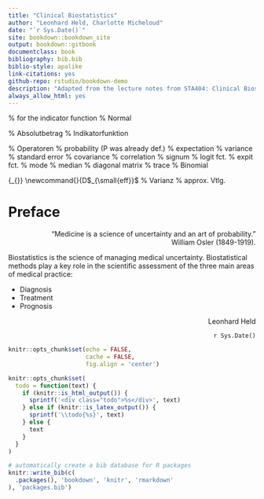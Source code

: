 ```yaml
--- 
title: "Clinical Biostatistics"
author: "Leonhard Held, Charlotte Micheloud"
date: "`r Sys.Date()`"
site: bookdown::bookdown_site
output: bookdown::gitbook
documentclass: book
bibliography: bib.bib  
biblio-style: apalike
link-citations: yes
github-repo: rstudio/bookdown-demo
description: "Adapted from the lecture notes from STA404: Clinical Biostatistics."
always_allow_html: yes
---
```


\newcommand{\eg}{\abk{\latin{e.\,g}}} 
\usepackage[textsize=scriptsize]{todonotes}
\usepackage{geometry}
\usepackage{amsmath}
\usepackage{amssymb}
\usepackage{xifthen}
\usepackage{ifthen}
\usepackage{dsfont} % for the indicator function
\newcommand{\given}{\,\vert\,} 
\def\SE{\mbox{se}}
\def\EF{\mbox{EF}}
\newcommand{\LOA}{\mbox{LoA}}
\newcommand{\LOAlow}{\mbox{LoA}_{\tiny \mbox{low}}}
\newcommand{\LOAup}{\mbox{LoA}_{\tiny \mbox{up}}}
\def\pobs{p_\mathrm{obs}}
\def\pexp{p_\mathrm{exp}}
\DeclareMathOperator{\Nor}{N} % Normal
\newcommand{\abs}[1]{\left\lvert#1\right\rvert} % Absolutbetrag
\newcommand{\Ind}{\mathsf{I}} % Indikatorfunktion

% Operatoren
\renewcommand{\P}{\operatorname{\mathsf{Pr}}} % probability (P was already def.)
\DeclareMathOperator{\E}{\mathsf{E}} % expectation
\DeclareMathOperator{\Var}{Var} % variance
\DeclareMathOperator{\se}{se} % standard error
\DeclareMathOperator{\Cov}{Cov} % covariance
\DeclareMathOperator{\Cor}{Cor} % correlation
\DeclareMathOperator{\sign}{sign} % signum
\DeclareMathOperator{\logit}{logit} % logit fct.
\DeclareMathOperator{\expit}{expit} % expit fct.
\DeclareMathOperator{\Mod}{Mod} % mode
\DeclareMathOperator{\Med}{Med} % median
\DeclareMathOperator{\diag}{diag} % diagonal matrix
\DeclareMathOperator{\trace}{tr} % trace
\DeclareMathOperator{\Bin}{Bin} % Binomial

\newcommand{\partials}[3][]{
  \ifthenelse{\isempty{#1}}
  {\frac{d\,#2}{d\,#3}}
  {\frac{d^{#1} #2}{d\,#3^{#1}}}
} 

\def\PE{\mbox{PE}}
\def\OR{\mbox{OR}}
\def\HR{\mbox{HR}}
\def\RR{\mbox{RR}}
\def\EF{\mbox{EF}}
\def\RV{\mbox{RV}}
\def\RD{\mbox{RD}}
\def\ARR{\mbox{ARR}}
\def\RRR{\mbox{RRR}}
\def\NNT{\mbox{NNT}}
{\widehat{#2}_{\scriptscriptstyle{ML}}}
\newcommand{\Deff}{D$_{\small{eff}}$ % Varianz
\newcommand{\sima}{\mathrel{\overset{a}{\thicksim}}} % approx. Vtlg.

# Preface {-}

<div style="text-align: right;">
"Medicine is a science of uncertainty and an art of probability." <br>
William Osler (1849-1919).
</div>

Biostatistics is the science of managing medical uncertainty. Biostatistical
methods play a key role in the scientific assessment of the three main areas of medical practice:

- Diagnosis
- Treatment
- Prognosis

<div style="text-align: right;">
  Leonhard Held
  
  `r Sys.Date()`
</div>











```r
knitr::opts_chunk$set(echo = FALSE,
                      cache = FALSE, 
                      fig.align = 'center')

knitr::opts_chunk$set(
  todo = function(text) {
    if (knitr::is_html_output()) {
      sprintf('<div class="todo">%s</div>', text)
    } else if (knitr::is_latex_output()) {
      sprintf('\\todo{%s}', text)
    } else {
      text
    }
  }
)
```


```r
# automatically create a bib database for R packages
knitr::write_bib(c(
  .packages(), 'bookdown', 'knitr', 'rmarkdown'
), 'packages.bib')
```
